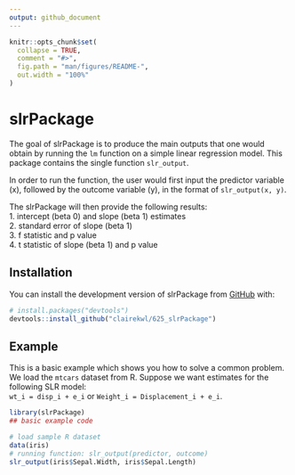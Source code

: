 ```yaml
---
output: github_document
---
```


<!-- README.md is generated from README.Rmd. Please edit that file -->

```r
knitr::opts_chunk$set(
  collapse = TRUE,
  comment = "#>",
  fig.path = "man/figures/README-",
  out.width = "100%"
)
```

# slrPackage

<!-- badges: start -->
<!-- badges: end -->

The goal of slrPackage is to produce the main outputs that one would obtain by 
running the `lm` function on a simple linear regression model. This package contains
the single function `slr_output`.  

In order to run the function, the user would first input the predictor variable (x),
followed by the outcome variable (y), in the format of `slr_output(x, y)`.  

The slrPackage will then provide the following results:  
1. intercept (beta 0) and slope (beta 1) estimates  
2. standard error of slope (beta 1)  
3. f statistic and p value  
4. t statistic of slope (beta 1) and p value

## Installation

You can install the development version of slrPackage from [GitHub](https://github.com/) with:

``` r
# install.packages("devtools")
devtools::install_github("clairekwl/625_slrPackage")
```

## Example

This is a basic example which shows you how to solve a common problem.  
We load the `mtcars` dataset from R. Suppose we want estimates for the following
SLR model:  
`wt_i = disp_i + e_i` or `Weight_i = Displacement_i + e_i`.

```r
library(slrPackage)
## basic example code

# load sample R dataset
data(iris)
# running function: slr_output(predictor, outcome)
slr_output(iris$Sepal.Width, iris$Sepal.Length)
```
